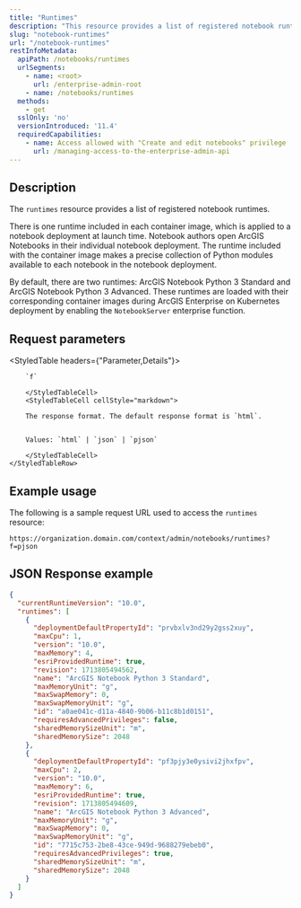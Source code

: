 ```yaml
---
title: "Runtimes"
description: "This resource provides a list of registered notebook runtimes."
slug: "notebook-runtimes"
url: "/notebook-runtimes"
restInfoMetadata:
  apiPath: /notebooks/runtimes
  urlSegments:
    - name: <root>
      url: /enterprise-admin-root
    - name: /notebooks/runtimes
  methods:
    - get
  sslOnly: 'no'
  versionIntroduced: '11.4'
  requiredCapabilities:
    - name: Access allowed with "Create and edit notebooks" privilege
      url: /managing-access-to-the-enterprise-admin-api
---
```


## Description

The `runtimes` resource provides a list of registered notebook runtimes.

There is one runtime included in each container image, which is applied to a notebook deployment at launch time. Notebook authors open ArcGIS Notebooks in their individual notebook deployment. The runtime included with the container image makes a precise collection of Python modules available to each notebook in the notebook deployment.

By default, there are two runtimes: ArcGIS Notebook Python 3 Standard and ArcGIS Notebook Python 3 Advanced. These runtimes are loaded with their corresponding container images during ArcGIS Enterprise on Kubernetes deployment by enabling the `NotebookServer` enterprise function.


## Request parameters

<StyledTable headers={"Parameter,Details"}>
    <StyledTableRow>
        <StyledTableCell cellStyle="markdown">

        `f` 

        </StyledTableCell>
        <StyledTableCell cellStyle="markdown">

        The response format. The default response format is `html`.


        Values: `html` | `json` | `pjson`

        </StyledTableCell>
    </StyledTableRow>
</StyledTable>


## Example usage

The following is a sample request URL used to access the `runtimes` resource:

```other
https://organization.domain.com/context/admin/notebooks/runtimes?f=pjson

```

## JSON Response example

```json
{
  "currentRuntimeVersion": "10.0",
  "runtimes": [
    {
      "deploymentDefaultPropertyId": "prvbxlv3nd29y2gss2xuy",
      "maxCpu": 1,
      "version": "10.0",
      "maxMemory": 4,
      "esriProvidedRuntime": true,
      "revision": 1713805494562,
      "name": "ArcGIS Notebook Python 3 Standard",
      "maxMemoryUnit": "g",
      "maxSwapMemory": 0,
      "maxSwapMemoryUnit": "g",
      "id": "a0ae041c-d11a-4840-9b06-b11c8b1d0151",
      "requiresAdvancedPrivileges": false,
      "sharedMemorySizeUnit": "m",
      "sharedMemorySize": 2048
    },
    {
      "deploymentDefaultPropertyId": "pf3pjy3e0ysivi2jhxfpv",
      "maxCpu": 2,
      "version": "10.0",
      "maxMemory": 6,
      "esriProvidedRuntime": true,
      "revision": 1713805494609,
      "name": "ArcGIS Notebook Python 3 Advanced",
      "maxMemoryUnit": "g",
      "maxSwapMemory": 0,
      "maxSwapMemoryUnit": "g",
      "id": "7715c753-2be8-43ce-949d-9688279ebeb0",
      "requiresAdvancedPrivileges": true,
      "sharedMemorySizeUnit": "m",
      "sharedMemorySize": 2048
    }
  ]
}
```